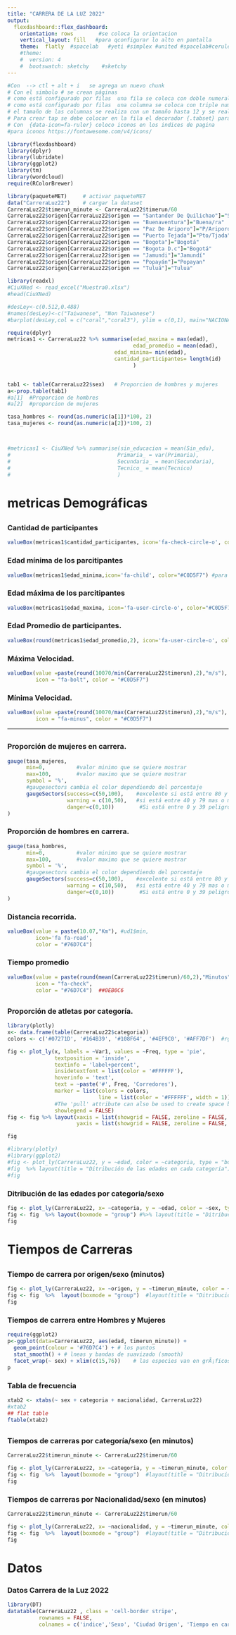 ---
title: "CARRERA DE LA LUZ 2022"
output: 
  flexdashboard::flex_dashboard:
    orientation: rows        #se coloca la orientacion
    vertical_layout: fill   #para qconfigurar lo alto en pantalla
    theme:  flatly  #spacelab   #yeti #simplex #united #spacelab#cerulean #spacelab
    #theme:
    #  version: 4
    #  bootswatch: sketchy    #sketchy
---

```{r librerias}
#Con  --> ctl + alt + i   se agrega un nuevo chunk
# Con el simbolo # se crean páginas
# como está configurado por filas  una fila se coloca con doble numeral ##
# como está configurado por filas  una columna se coloca con triple numeral ###
# el tamaño de las columnas se realiza con un tamaño hasta 12 y se realiza con {data-width=4} {data-width=8}
# Para crear tap se debe colocar en la fila el decorador {.tabset} para que automaticamente todas las columnas sean tab
# Con  {data-icon=fa-ruler} coloco iconos en los indices de pagina
#para iconos https://fontawesome.com/v4/icons/

library(flexdashboard)
library(dplyr)
library(lubridate)
library(ggplot2)
library(tm)
library(wordcloud)
require(RColorBrewer)
```

```{r datasets}
library(paqueteMET)     # activar paqueteMET
data("CarreraLuz22")    # cargar la dataset
CarreraLuz22$timerun_minute <- CarreraLuz22$timerun/60 
CarreraLuz22$origen[CarreraLuz22$origen == "Santander De Quilichao"]="Stdr de Q"
CarreraLuz22$origen[CarreraLuz22$origen == "Buenaventura"]="Buena/ra"
CarreraLuz22$origen[CarreraLuz22$origen == "Paz De Ariporo"]="P/Ariporo"
CarreraLuz22$origen[CarreraLuz22$origen == "Puerto Tejada"]="Pto/Tjada"
CarreraLuz22$origen[CarreraLuz22$origen == "Bogota"]="Bogotá"
CarreraLuz22$origen[CarreraLuz22$origen == "Bogota D.c"]="Bogotá"
CarreraLuz22$origen[CarreraLuz22$origen == "Jamundi"]="Jamundí"
CarreraLuz22$origen[CarreraLuz22$origen == "Popayán"]="Popayan"
CarreraLuz22$origen[CarreraLuz22$origen == "Tuluá"]="Tulua"

library(readxl)
#CiuXNed <- read_excel("Muestra0.xlsx")
#head(CiuXNed)

#desLey<-c(0.512,0.488)
#names(desLey)<-c("Taiwanese", "Non Taiwanese")
#barplot(desLey,col = c("coral","coral3"), ylim = c(0,1), main="NACIONALIDAD",legend = desLey)
```

```{r kpis}

require(dplyr)
metricas1 <- CarreraLuz22 %>% summarise(edad_maxima = max(edad),
                                        edad_promedio = mean(edad),
                                  edad_minima= min(edad),
                                  cantidad_participantes= length(id)
                                        )


tab1 <- table(CarreraLuz22$sex)   # Proporcion de hombres y mujeres
a<-prop.table(tab1)
#a[1]  #Proporcion de hombres
#a[2]  #proporcion de mujeres

tasa_hombres <- round(as.numeric(a[1])*100, 2)
tasa_mujeres <- round(as.numeric(a[2])*100, 2)



#metricas1 <- CiuXNed %>% summarise(sin_educacion = mean(Sin_edu), 
#                                  Primaria_ = var(Primaria),
#                                  Secundaria_ = mean(Secundaria),
#                                  Tecnico_ = mean(Tecnico)
#                                  ) 


```

# metricas Demográficas {data-icon="fa-bar-chart"}

## 

### Cantidad de participantes

```{r}
valueBox(metricas1$cantidad_participantes, icon='fa-check-circle-o', color="#C0D5F7") #para crear las etiquetas de medidas de power bi enforma de ojo
```

### Edad mínima de los parcitipantes

```{r}
valueBox(metricas1$edad_minima,icon='fa-child', color="#C0D5F7") #para crear las etiquetas de medidas de power bi enforma de ojo
```

### Edad máxima de los parcitipantes

```{r}  
valueBox(metricas1$edad_maxima, icon='fa-user-circle-o', color="#C0D5F7") #para crear las etiquetas de medidas de power bi enforma de ojo
```

### Edad Promedio de participantes.

```{r}
valueBox(round(metricas1$edad_promedio,2), icon='fa-user-circle-o', color="#C0D5F7") #para crear las etiquetas de medidas de power bi enforma de ojo
```

### Máxima Velocidad.
```{r}
valueBox(value =paste(round(10070/min(CarreraLuz22$timerun),2),"m/s"),  
         icon = "fa-bolt", color = "#C0D5F7")
```

### Mínima Velocidad.
```{r}
valueBox(value =paste(round(10070/max(CarreraLuz22$timerun),2),"m/s"),  
         icon = "fa-minus", color = "#C0D5F7")
```


------------------------------------------------------------------------

## 

### Proporción de mujeres en carrera.

```{r}
gauge(tasa_mujeres, 
      min=0,          #valor minimo que se quiere mostrar
      max=100,        #valor maximo que se quiere mostrar
      symbol = '%', 
      #gaugesectors cambia el color dependiendo del porcentaje 
      gaugeSectors(success=c(50,100),    #excelente si está entre 80 y 1oo
                   warning = c(10,50),   #si está entre 40 y 79 mas o menos
                   danger=c(0,10))        #Si está entre 0 y 39 peligro
)
```

### Proporción de hombres en carrera.

```{r}
gauge(tasa_hombres, 
      min=0,          #valor minimo que se quiere mostrar
      max=100,        #valor maximo que se quiere mostrar
      symbol = '%', 
      #gaugesectors cambia el color dependiendo del porcentaje 
      gaugeSectors(success=c(50,100),    #excelente si está entre 80 y 1oo
                   warning = c(10,50),   #si está entre 40 y 79 mas o menos
                   danger=c(0,10))        #Si está entre 0 y 39 peligro
)
```

### Distancia recorrida.

```{r}
valueBox(value = paste(10.07,"Km"), #ud1$min, 
         icon='fa fa-road', 
         color = "#76D7C4")
```

### Tiempo promedio

```{r}
valueBox(value = paste(round(mean(CarreraLuz22$timerun)/60,2),"Minutos"), #ud1$min, 
         icon = "fa-check", 
         color = "#76D7C4")  ##0EB0C6
```

## 

### Proporción de atletas por categoría.

```{r}
library(plotly)
x<- data.frame(table(CarreraLuz22$categoria))  
colors <- c('#07271D', '#164B39', '#108F64', '#4EF9C0', '#AFF7DF')  #rgb(128,133,133)

fig <- plot_ly(x, labels = ~Var1, values = ~Freq, type = 'pie',
               textposition = 'inside',
               textinfo = 'label+percent',
               insidetextfont = list(color = '#FFFFFF'),
               hoverinfo = 'text',
               text = ~paste('#', Freq, 'Corredores'),
               marker = list(colors = colors,
                             line = list(color = '#FFFFFF', width = 1)),
               #The 'pull' attribute can also be used to create space between the sectors
               showlegend = FALSE)
fig <- fig %>% layout(xaxis = list(showgrid = FALSE, zeroline = FALSE, showticklabels = FALSE),
                      yaxis = list(showgrid = FALSE, zeroline = FALSE, showticklabels = FALSE))

fig

#library(plotly)
#library(ggplot2)
#fig <- plot_ly(CarreraLuz22, y = ~edad, color = ~categoria, type = "box")  #,boxpoints = "all", jitter = 0.001,pointpos = -4.8
#fig  %>% layout(title = "Ditribución de las edades en cada categoria")  
#fig
```

### Ditribución de las edades por categoria/sexo

```{r}
fig <- plot_ly(CarreraLuz22, x= ~categoria, y = ~edad, color = ~sex, type = "box")  #,boxpoints = "all", jitter = 0.001,pointpos = -4.8
fig <- fig  %>% layout(boxmode = "group") #%>% layout(title = "Ditribución de las edades en cada categoria/sexo") 
fig
```

# Tiempos de Carreras {data-icon="fa-clock-o"}


##  {.tabset}


### Tiempo de carrera por origen/sexo (minutos) 
```{r}

fig <- plot_ly(CarreraLuz22, x= ~origen, y = ~timerun_minute, color = ~sex, type = "box")  #,boxpoints = "all", jitter = 0.001,pointpos = -4.8
fig <- fig  %>%  layout(boxmode = "group")  #layout(title = "Ditribución de las edades en cada categoria/sexo") %>%
fig 

```


### Tiempos de carrera entre Hombres y Mujeres

```{r}
require(ggplot2)
p<-ggplot(data=CarreraLuz22, aes(edad, timerun_minute)) +
  geom_point(colour = '#76D7C4') + # los puntos
  stat_smooth() + # lneas y bandas de suavizado (smooth)
  facet_wrap(~ sex) + xlim(c(15,76))    # las especies van en grÃ¡ficos distintos
p
```


### Tabla de frecuencia
```{r}
xtab2 <- xtabs(~ sex + categoria + nacionalidad, CarreraLuz22)
#xtab2
## flat table
ftable(xtab2)
```



## 

### Tiempos de carreras por categoría/sexo (en minutos)

```{r}
CarreraLuz22$timerun_minute <- CarreraLuz22$timerun/60 

fig <- plot_ly(CarreraLuz22, x= ~categoria, y = ~timerun_minute, color = ~sex, type = "box")  #,boxpoints = "all", jitter = 0.001,pointpos = -4.8
fig <- fig  %>%  layout(boxmode = "group")  #layout(title = "Ditribución de las edades en cada categoria/sexo") %>%
fig 
```

### Tiempos de carreras por Nacionalidad/sexo (en minutos)
```{r}
CarreraLuz22$timerun_minute <- CarreraLuz22$timerun/60 

fig <- plot_ly(CarreraLuz22, x= ~nacionalidad, y = ~timerun_minute, color = ~sex, type = "box")  #,boxpoints = "all", jitter = 0.001,pointpos = -4.8
fig <- fig  %>%  layout(boxmode = "group")  #layout(title = "Ditribución de las edades en cada categoria/sexo") %>%
fig 
```


# Datos {data-icon="fa-database"}

### Datos Carrera de la Luz 2022

```{r}
library(DT)
datatable(CarreraLuz22 , class = 'cell-border stripe',
          rownames = FALSE,
          colnames = c('indice','Sexo', 'Ciudad Origen', 'Tiempo en carrera', 'Categoria','Nacionalidad', 'Tiempo en carrera (Min)'))
```
